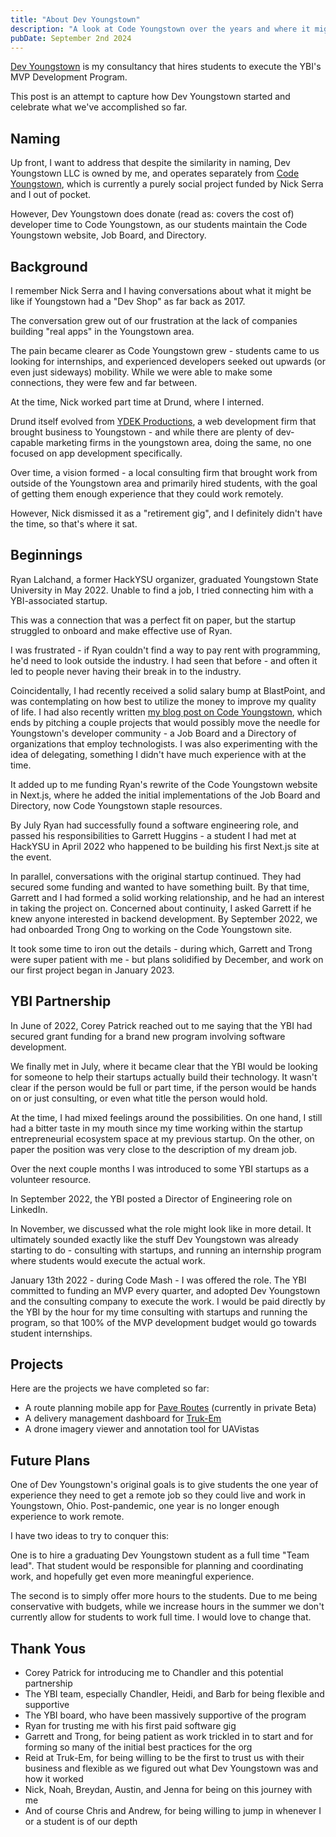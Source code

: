 ```yaml
---
title: "About Dev Youngstown"
description: "A look at Code Youngstown over the years and where it might go next"
pubDate: September 2nd 2024
---
```


[Dev Youngstown](https://www.youngstown.dev/) is my consultancy that hires students to execute the YBI's MVP Development Program.

This post is an attempt to capture how Dev Youngstown started and celebrate what we've accomplished so far.

## Naming

Up front, I want to address that despite the similarity in naming, Dev Youngstown LLC is owned by me, and operates separately from [Code Youngstown](https://codeyoungstown.com/), which is currently a purely social project funded by Nick Serra and I out of pocket.

However, Dev Youngstown does donate (read as: covers the cost of) developer time to Code Youngstown, as our students maintain the Code Youngstown website, Job Board, and Directory.

## Background

I remember Nick Serra and I having conversations about what it might be like if Youngstown had a "Dev Shop" as far back as 2017.

The conversation grew out of our frustration at the lack of companies building "real apps" in the Youngstown area.

The pain became clearer as Code Youngstown grew - students came to us looking for internships, and experienced developers seeked out upwards (or even just sideways) mobility. While we were able to make some connections, they were few and far between.

At the time, Nick worked part time at Drund, where I interned.

Drund itself evolved from [YDEK Productions](https://ydekproductions.com/), a web development firm that brought business to Youngstown - and while there are plenty of dev-capable marketing firms in the youngstown area, doing the same, no one focused on app development specifically.

Over time, a vision formed - a local consulting firm that brought work from outside of the Youngstown area and primarily hired students, with the goal of getting them enough experience that they could work remotely.

However, Nick dismissed it as a "retirement gig", and I definitely didn't have the time, so that's where it sat.

## Beginnings

Ryan Lalchand, a former HackYSU organizer, graduated Youngstown State University in May 2022. Unable to find a job, I tried connecting him with a YBI-associated startup.

This was a connection that was a perfect fit on paper, but the startup struggled to onboard and make effective use of Ryan.

I was frustrated - if Ryan couldn't find a way to pay rent with programming, he'd need to look outside the industry. I had seen that before - and often it led to people never having their break in to the industry.

Coincidentally, I had recently received a solid salary bump at BlastPoint, and was contemplating on how best to utilize the money to improve my quality of life. I had also recently written [my blog post on Code Youngstown](/blog/code-youngstown-a-retrospective), which ends by pitching a couple projects that would possibly move the needle for Youngstown's developer community - a Job Board and a Directory of organizations that employ technologists. I was also experimenting with the idea of delegating, something I didn't have much experience with at the time.

It added up to me funding Ryan's rewrite of the Code Youngstown website in Next.js, where he added the initial implementations of the Job Board and Directory, now Code Youngstown staple resources.

By July Ryan had successfully found a software engineering role, and passed his responsibilities to Garrett Huggins - a student I had met at HackYSU in April 2022 who happened to be building his first Next.js site at the event.

In parallel, conversations with the original startup continued. They had secured some funding and wanted to have something built. By that time, Garrett and I had formed a solid working relationship, and he had an interest in taking the project on. Concerned about continuity, I asked Garrett if he knew anyone interested in backend development. By September 2022, we had onboarded Trong Ong to working on the Code Youngstown site.

It took some time to iron out the details - during which, Garrett and Trong were super patient with me - but plans solidified by December, and work on our first project began in January 2023.

## YBI Partnership

In June of 2022, Corey Patrick reached out to me saying that the YBI had secured grant funding for a brand new program involving software development.

We finally met in July, where it became clear that the YBI would be looking for someone to help their startups actually build their technology. It wasn't clear if the person would be full or part time, if the person would be hands on or just consulting, or even what title the person would hold.

At the time, I had mixed feelings around the possibilities. On one hand, I still had a bitter taste in my mouth since my time working within the startup entrepreneurial ecosystem space at my previous startup. On the other, on paper the position was very close to the description of my dream job.

Over the next couple months I was introduced to some YBI startups as a volunteer resource.

In September 2022, the YBI posted a Director of Engineering role on LinkedIn.

In November, we discussed what the role might look like in more detail. It ultimately sounded exactly like the stuff Dev Youngstown was already starting to do - consulting with startups, and running an internship program where students would execute the actual work.

January 13th 2022 - during Code Mash - I was offered the role. The YBI committed to funding an MVP every quarter, and adopted Dev Youngstown and the consulting company to execute the work. I would be paid directly by the YBI by the hour for my time consulting with startups and running the program, so that 100% of the MVP development budget would go towards student internships.

## Projects

Here are the projects we have completed so far:

-   A route planning mobile app for [Pave Routes](https://www.paveroutes.com/) (currently in private Beta)
-   A delivery management dashboard for [Truk-Em]()
-   A drone imagery viewer and annotation tool for UAVistas

## Future Plans

One of Dev Youngstown's original goals is to give students the one year of experience they need to get a remote job so they could live and work in Youngstown, Ohio. Post-pandemic, one year is no longer enough experience to work remote.

I have two ideas to try to conquer this:

One is to hire a graduating Dev Youngstown student as a full time "Team lead". That student would be responsible for planning and coordinating work, and hopefully get even more meaningful experience.

The second is to simply offer more hours to the students. Due to me being conservative with budgets, while we increase hours in the summer we don't currently allow for students to work full time. I would love to change that.

## Thank Yous

-   Corey Patrick for introducing me to Chandler and this potential partnership
-   The YBI team, especially Chandler, Heidi, and Barb for being flexible and supportive
-   The YBI board, who have been massively supportive of the program
-   Ryan for trusting me with his first paid software gig
-   Garrett and Trong, for being patient as work trickled in to start and for forming so many of the initial best practices for the org
-   Reid at Truk-Em, for being willing to be the first to trust us with their business and flexible as we figured out what Dev Youngstown was and how it worked
-   Nick, Noah, Breydan, Austin, and Jenna for being on this journey with me
-   And of course Chris and Andrew, for being willing to jump in whenever I or a student is of our depth
